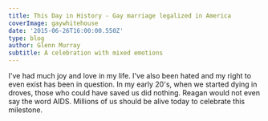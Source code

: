 ---
title: This Day in History - Gay marriage legalized in America
coverImage: gaywhitehouse
date: '2015-06-26T16:00:00.550Z'
type: blog
author: Glenn Murray
subtitle: A celebration with mixed emotions
---
I've had much joy and love in my life. I've also been hated and my right to even exist has been in question. In my early 20's, when we started dying in droves, those who could have saved us did nothing. Reagan would not even say the word AIDS. Millions of us should be alive today to celebrate this milestone.
